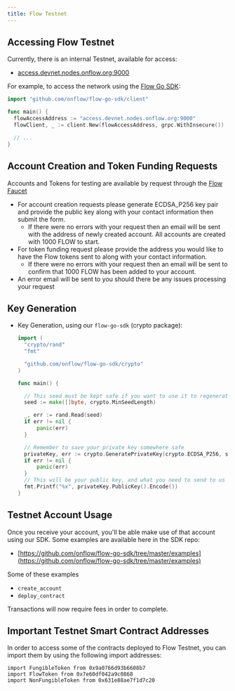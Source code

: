 ```yaml
---
title: Flow Testnet
---
```


## Accessing Flow Testnet

Currently, there is an internal Testnet, available for access:

- [access.devnet.nodes.onflow.org:9000](http://access.devnet.nodes.onflow.org:9000/)

For example, to access the network using the [Flow Go SDK](https://github.com/onflow/flow-go-sdk):

```go
import "github.com/onflow/flow-go-sdk/client"

func main() {
  flowAccessAddress := "access.devnet.nodes.onflow.org:9000"
  flowClient, _ := client.New(flowAccessAddress, grpc.WithInsecure())

  // ...
}

```

## Account Creation and Token Funding Requests

Accounts and Tokens for testing are available by request through the [Flow Faucet](https://testnet-faucet.onflow.org/)

- For account creation requests please generate ECDSA_P256 key pair and provide the public key along with your contact information then submit the form.
  - If there were no errors with your request then an email will be sent with the address of newly created account. All accounts are created with 1000 FLOW to start.
- For token funding request please provide the address you would like to have the Flow tokens sent to along with your contact information.
  - If there were no errors with your request then an email will be sent to confirm that 1000 FLOW has been added to your account.
- An error email will be sent to you should there be any issues processing your request

## Key Generation

- Key Generation, using our `flow-go-sdk` (crypto package):

  ```go
  import (
    "crypto/rand"
  	"fmt"

    "github.com/onflow/flow-go-sdk/crypto"
  )

  func main() {

  	// This seed must be kept safe if you want to use it to regenerate your private key
  	seed := make([]byte, crypto.MinSeedLength)

  	_, err := rand.Read(seed)
  	if err != nil {
  		panic(err)
  	}

  	// Remember to save your private key somewhere safe
  	privateKey, err := crypto.GeneratePrivateKey(crypto.ECDSA_P256, seed)
  	if err != nil {
  		panic(err)
  	}
  	// This will be your public key, and what you need to send to us
  	fmt.Printf("%x", privateKey.PublicKey().Encode())
  }

  ```

## Testnet Account Usage

Once you receive your account, you'll be able make use of that account using our SDK. Some examples are available here in the SDK repo:

- [https://github.com/onflow/flow-go-sdk/tree/master/examples](https://github.com/onflow/flow-go-sdk/tree/master/examples)

Some of these examples

- `create_account`
- `deploy_contract`

Transactions will now require fees in order to complete.

## Important Testnet Smart Contract Addresses

In order to access some of the contracts deployed to Flow Testnet, you can import them by using the following import addresses:

```cadence
import FungibleToken from 0x9a0766d93b6608b7
import FlowToken from 0x7e60df042a9c0868
import NonFungibleToken from 0x631e88ae7f1d7c20

```
